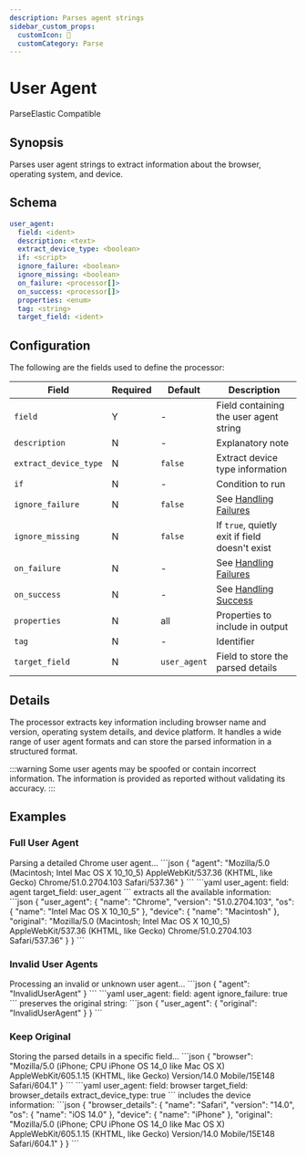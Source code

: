 ```yaml
---
description: Parses agent strings
sidebar_custom_props: 
  customIcon: 🤖
  customCategory: Parse
---
```


# User Agent

<span className="theme-doc-version-badge badge badge--primary">Parse</span><span className="theme-doc-version-badge badge badge--secondary">Elastic Compatible</span>

## Synopsis

Parses user agent strings to extract information about the browser, operating system, and device.

## Schema

```yaml {2}
user_agent:
  field: <ident>
  description: <text>
  extract_device_type: <boolean>
  if: <script>
  ignore_failure: <boolean>
  ignore_missing: <boolean>
  on_failure: <processor[]>
  on_success: <processor[]>
  properties: <enum>
  tag: <string>
  target_field: <ident>
```

## Configuration

The following are the fields used to define the processor:

|Field|Required|Default|Description|
|---|---|---|---|
|`field`|Y|-|Field containing the user agent string|
|`description`|N|-|Explanatory note|
|`extract_device_type`|N|`false`|Extract device type information|
|`if`|N|-|Condition to run|
|`ignore_failure`|N|`false`|See [Handling Failures](../handling-failures.mdx)|
|`ignore_missing`|N|`false`|If `true`, quietly exit if field doesn't exist|
|`on_failure`|N|-|See [Handling Failures](../handling-failures.mdx)|
|`on_success`|N|-|See [Handling Success](../handling-success.mdx)|
|`properties`|N|all|Properties to include in output|
|`tag`|N|-|Identifier|
|`target_field`|N|`user_agent`|Field to store the parsed details|

## Details

The processor extracts key information including browser name and version, operating system details, and device platform. It handles a wide range of user agent formats and can store the parsed information in a structured format.

:::warning
Some user agents may be spoofed or contain incorrect information. The information is provided as reported without validating its accuracy.
:::

## Examples

### Full User Agent

<ExampleGrid>
  <CommentCol>
    Parsing a detailed Chrome user agent...
  </CommentCol>
  <CodeCol>
    ```json
    {
      "agent": "Mozilla/5.0 (Macintosh; Intel Mac OS X 10_10_5) AppleWebKit/537.36 (KHTML, like Gecko) Chrome/51.0.2704.103 Safari/537.36"
    }
    ```
    ```yaml
    user_agent:
      field: agent
      target_field: user_agent
    ```
  </CodeCol>
  <CommentCol>
    extracts all the available information:
  </CommentCol>
  <CodeCol>
    ```json
    {
      "user_agent": {
        "name": "Chrome",
        "version": "51.0.2704.103",
        "os": {
          "name": "Intel Mac OS X 10_10_5"
        },
        "device": {
          "name": "Macintosh"
        },
        "original": "Mozilla/5.0 (Macintosh; Intel Mac OS X 10_10_5) AppleWebKit/537.36 (KHTML, like Gecko) Chrome/51.0.2704.103 Safari/537.36"
      }
    }
    ```
  </CodeCol>
</ExampleGrid>

### Invalid User Agents

<ExampleGrid>
  <CommentCol>
    Processing an invalid or unknown user agent...
  </CommentCol>
  <CodeCol>
    ```json
    {
      "agent": "InvalidUserAgent"
    }
    ```
    ```yaml
    user_agent:
      field: agent
      ignore_failure: true
    ```
  </CodeCol>
  <CommentCol>
    preserves the original string:
  </CommentCol>
  <CodeCol>
    ```json
    {
      "user_agent": {
        "original": "InvalidUserAgent"
      }
    }
    ```
  </CodeCol>
</ExampleGrid>

### Keep Original

<ExampleGrid>
  <CommentCol>
    Storing the parsed details in a specific field...
  </CommentCol>
  <CodeCol>
    ```json
    {
      "browser": "Mozilla/5.0 (iPhone; CPU iPhone OS 14_0 like Mac OS X) AppleWebKit/605.1.15 (KHTML, like Gecko) Version/14.0 Mobile/15E148 Safari/604.1"
    }
    ```
    ```yaml
    user_agent:
      field: browser
      target_field: browser_details
      extract_device_type: true
    ```
  </CodeCol>
  <CommentCol>
    includes the device information:
  </CommentCol>
  <CodeCol>
    ```json
    {
      "browser_details": {
        "name": "Safari",
        "version": "14.0",
        "os": {
          "name": "iOS 14.0"
        },
        "device": {
          "name": "iPhone"
        },
        "original": "Mozilla/5.0 (iPhone; CPU iPhone OS 14_0 like Mac OS X) AppleWebKit/605.1.15 (KHTML, like Gecko) Version/14.0 Mobile/15E148 Safari/604.1"
      }
    }
    ```
  </CodeCol>
</ExampleGrid>

